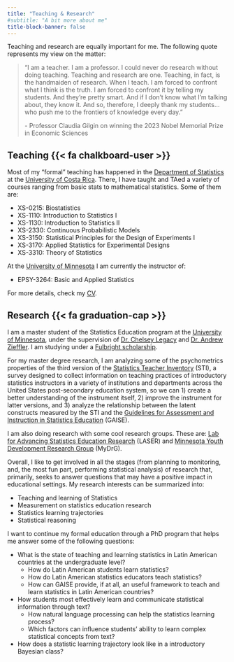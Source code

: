 ```yaml
---
title: "Teaching & Research"
#subtitle: "A bit more about me"
title-block-banner: false
---
```


Teaching and research are equally important for me. The following quote represents my view on the matter:

> "I am a teacher. I am a professor. I could never do research without doing teaching. Teaching and research are one. Teaching, in fact, is the handmaiden of research. When I teach. I am forced to confront what I think is the truth. I am forced to confront it by telling my students. And they're pretty smart. And if I don't know what I'm talking about, they know it. And so, therefore, I deeply thank my students...who push me to the frontiers of knowledge every day."
>
> \- Professor Claudia Gilgin on winning the 2023 Nobel Memorial Prize in Economic Sciences

## Teaching {{< fa chalkboard-user >}}

Most of my "formal" teaching has happened in the [Department of Statistics](https://estadistica.ucr.ac.cr/) at the [University of Costa Rica](https://www.ucr.ac.cr/). There, I have taught and TAed a variety of courses ranging from basic stats to mathematical statistics. Some of them are:

-   XS-0215: Biostatistics
-   XS-1110: Introduction to Statistics I
-   XS-1130: Introduction to Statistics II
-   XS-2330: Continuous Probabilistic Models
-   XS-3150: Statistical Principles for the Design of Experiments I
-   XS-3170: Applied Statistics for Experimental Designs
-   XS-3310: Theory of Statistics

At the [University of Minnesota](https://twin-cities.umn.edu/) I am currently the instructor of:

-   EPSY-3264: Basic and Applied Statistics

For more details, check my [CV](cv/cv-pablo-vivas.pdf).

## Research {{< fa graduation-cap >}}

I am a master student of the Statistics Education program at the [University of Minnesota](https://twin-cities.umn.edu/), under the supervision of [Dr. Chelsey Legacy](https://edpsych.umn.edu/chelsey-legacy) and [Dr. Andrew Zieffler](https://edpsych.umn.edu/andrew-zieffler). I am studying under a [Fulbright scholarship](https://foreign.fulbrightonline.org/about/foreign-student-program).

For my master degree research, I am analyzing some of the psychometrics properties of the third version of the [Statistics Teacher Inventory](https://jse.amstat.org/v20n1/zieffler.pdf) (STI), a survey designed to collect information on teaching practices of introductory statistics instructors in a variety of institutions and departments across the United States post-secondary education system, so we can 1) create a better understanding of the instrument itself, 2) improve the instrument for latter versions, and 3) analyze the relationship between the latent constructs measured by the STI and the [Guidelines for Assessment and Instruction in Statistics Education](https://www.amstat.org/docs/default-source/amstat-documents/gaisecollege_full.pdf) (GAISE).

I am also doing research with some cool research groups. These are: [Lab for Advancing Statistics Education Research](https://laser-umn.github.io/) (LASER) and [Minnesota Youth Development Research Group](https://sites.google.com/view/mnydrg/home) (MyDrG).

Overall, I like to get involved in all the stages (from planning to monitoring, and, the most fun part, performing statistical analysis) of research that, primarily, seeks to answer questions that may have a positive impact in educational settings. My research interests can be summarized into:

- Teaching and learning of Statistics
- Measurement on statistics education research
- Statistics learning trajectories
- Statistical reasoning

I want to continue my formal education through a PhD program that helps me answer some of the following questions:

- What is the state of teaching and learning statistics in Latin American countries at the undergraduate level?
    - How do Latin American students learn statistics?
    - How do Latin American statistics educators teach statistics?
    - How can GAISE provide, if at all, an useful framework to teach and learn statistics in Latin American countries?
- How students most effectively learn and communicate statistical information through text?
    - How natural language processing can help the statistics learning process?
    - Which factors can influence students’ ability to learn complex statistical concepts from text?
- How does a statistic learning trajectory look like in a introductory Bayesian class?
